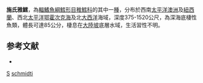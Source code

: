 {{Speciesbox
| taxon = Lepidion schmidti
| binomial_authority = [[Svetovidov|Svetovidov]], 1936
| status = NE
| status_system = iucn3.1
| trend = unknow
}}
'''施氏雅鱈'''，為[[輻鰭魚綱|輻鰭魚綱]][[鱈形目|鱈形目]][[稚鱈科|稚鱈科]]的其中一[[種|種]]，分布於西南[[太平洋|太平洋]][[澳洲|澳洲]]及[[紐西蘭|紐西蘭]]、西北[[太平洋|太平洋]][[鄂霍次克海|鄂霍次克海]]及北[[大西洋|大西洋]]海域，深度375-1520公尺，為深海底棲性魚類，體長可達85公分，棲息在[[大陸坡|大陸坡]]底層水域，生活習性不明。

==参考文献==
*{{FishBase_species|genus=Lepidion|species=schmidti|year=2016|month=1}}

{{鱈形目小作品}}
{{Taxonbar}}
[[Category:1936年描述的鱼类|S]]
[[Category:雅鱈屬|schmidti]]